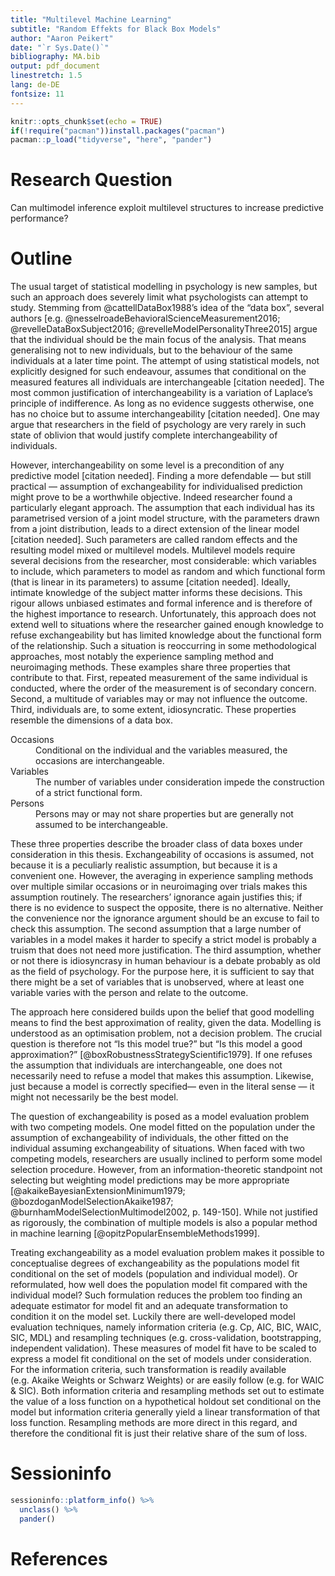 ```yaml
---
title: "Multilevel Machine Learning"
subtitle: "Random Effekts for Black Box Models"
author: "Aaron Peikert"
date: "`r Sys.Date()`"
bibliography: MA.bib
output: pdf_document
linestretch: 1.5
lang: de-DE
fontsize: 11
---
```


```r
knitr::opts_chunk$set(echo = TRUE)
if(!require("pacman"))install.packages("pacman")
pacman::p_load("tidyverse", "here", "pander")
```

# Research Question

Can multimodel inference exploit multilevel structures to increase predictive performance?

# Outline

The usual target of statistical modelling in psychology is new samples, but such an approach does severely limit what psychologists can attempt to study. Stemming from @cattellDataBox1988's idea of the "data box", several authors [e.g. @nesselroadeBehavioralScienceMeasurement2016; @revelleDataBoxSubject2016; @revelleModelPersonalityThree2015] argue that the individual should be the main focus of the analysis. That means generalising not to new individuals, but to the behaviour of the same individuals at a later time point. The attempt of using statistical models, not explicitly designed for such endeavour, assumes that conditional on the measured features all individuals are interchangeable [citation needed]. The most common justification of interchangeability is a variation of Laplace's principle of indifference. As long as no evidence suggests otherwise, one has no choice but to assume interchangeability [citation needed]. One may argue that researchers in the field of psychology are very rarely in such state of oblivion that would justify complete interchangeability of individuals.

However, interchangeability on some level is a precondition of any predictive model [citation needed]. Finding a more defendable --- but still practical --- assumption of exchangeability for individualised prediction might prove to be a worthwhile objective. Indeed researcher found a particularly elegant approach. The assumption that each individual has its parametrised version of a joint model structure, with the parameters drawn from a joint distribution, leads to a direct extension of the linear model [citation needed]. Such parameters are called random effects and the resulting model mixed or multilevel models. Multilevel models require several decisions from the researcher, most considerable: which variables to include, which parameters to model as random and which functional form (that is linear in its parameters) to assume [citation needed]. Ideally, intimate knowledge of the subject matter informs these decisions. This rigour allows unbiased estimates and formal inference and is therefore of the highest importance to research. Unfortunately, this approach does not extend well to situations where the researcher gained enough knowledge to refuse exchangeability but has limited knowledge about the functional form of the relationship. Such a situation is reoccurring in some methodological approaches, most notably the experience sampling method and neuroimaging methods. These examples share three properties that contribute to that. First, repeated measurement of the same individual is conducted, where the order of the measurement is of secondary concern. Second, a multitude of variables may or may not influence the outcome. Third, individuals are, to some extent, idiosyncratic. These properties resemble the dimensions of a data box.

Occasions
: Conditional on the individual and the variables measured, the occasions are interchangeable.

Variables
: The number of variables under consideration impede the construction of a strict functional form.

Persons
: Persons may or may not share properties but are generally not assumed to be interchangeable.

These three properties describe the broader class of data boxes under consideration in this thesis. Exchangeability of occasions is assumed, not because it is a peculiarly realistic assumption, but because it is a convenient one. However, the averaging in experience sampling methods over multiple similar occasions or in neuroimaging over trials makes this assumption routinely. The researchers' ignorance again justifies this; if there is no evidence to suspect the opposite, there is no alternative. Neither the convenience nor the ignorance argument should be an excuse to fail to check this assumption. The second assumption that a large number of variables in a model makes it harder to specify a strict model is probably a truism that does not need more justification. The third assumption, whether or not there is idiosyncrasy in human behaviour is a debate probably as old as the field of psychology. For the purpose here, it is sufficient to say that there might be a set of variables that is unobserved, where at least one variable varies with the person and relate to the outcome.

The approach here considered builds upon the belief that good modelling means to find the best approximation of reality, given the data. Modelling is understood as an optimisation problem, not a decision problem. The crucial question is therefore not "Is this model true?" but "Is this model a good approximation?" [@boxRobustnessStrategyScientific1979]. If one refuses the assumption that individuals are interchangeable, one does not necessarily need to refuse a model that makes this assumption. Likewise, just because a model is correctly specified--- even in the literal sense --- it might not necessarily be the best model.

The question of exchangeability is posed as a model evaluation problem with two competing models. One model fitted on the population under the assumption of exchangeability of individuals, the other fitted on the individual assuming exchangeability of situations. When faced with two competing models, researchers are usually inclined to perform some model selection procedure. However, from an information-theoretic standpoint not selecting but weighting model predictions may be more appropriate [@akaikeBayesianExtensionMinimum1979; @bozdoganModelSelectionAkaike1987; @burnhamModelSelectionMultimodel2002, p. 149-150]. While not justified as rigorously, the combination of multiple models is also a popular method in machine learning [@opitzPopularEnsembleMethods1999].

Treating exchangeability as a model evaluation problem makes it possible to conceptualise degrees of exchangeability as the populations model fit conditional on the set of models (population and individual model). Or reformulated, how well does the population model fit compared with the individual model? Such formulation reduces the problem too finding an adequate estimator for model fit and an adequate transformation to condition it on the model set. Luckily there are well-developed model evaluation techniques, namely information criteria (e.g. Cp, AIC, BIC, WAIC, SIC, MDL) and resampling techniques (e.g. cross-validation, bootstrapping, independent validation). These measures of model fit have to be scaled to express a model fit conditional on the set of models under consideration. For the information criteria, such transformation is readily available (e.g. Akaike Weights or Schwarz Weights) or are easily follow (e.g. for WAIC & SIC). Both information criteria and resampling methods set out to estimate the value of a loss function on a hypothetical holdout set conditional on the model but information criteria generally yield a linear transformation of that loss function. Resampling methods are more direct in this regard, and therefore the conditional fit is just their relative share of the sum of loss.

# Sessioninfo

```r
sessioninfo::platform_info() %>%
  unclass() %>% 
  pander()
```

# References
